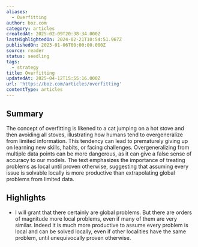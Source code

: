 ```yaml
---
aliases:
  - Overfitting
author: boz.com
category: articles
createdAt: 2025-02-09T20:38:34.000Z
lastHighlightedOn: 2024-02-21T10:54:51.967Z
publishedOn: 2023-01-06T00:00:00.000Z
source: reader
status: seedling
tags:
  - strategy
title: Overfitting
updatedAt: 2025-04-12T15:55:16.000Z
url: 'https://boz.com/articles/overfitting'
contentType: articles
---
```

## Summary

The concept of overfitting is likened to a cat jumping on a hot stove and then avoiding all stoves, illustrating how humans tend to overgeneralize from limited information. This tendency can lead to prematurely giving up on learning new skills, habits, or facing challenges. Overgeneralizing from multiple data points can be more dangerous, as it can give a false sense of accuracy to our models. The text emphasizes the importance of treating problems as local until proven otherwise, suggesting that assuming every issue is solvable locally is more productive than extrapolating global problems from limited data.

## Highlights

- I will grant that there certainly are global problems. But there are orders of magnitude more local problems, even if many of them are very similar. Indeed it is much more productive to assume every problem is local and can be solved locally, even if other localities have the same problem, until unequivocally proven otherwise.
